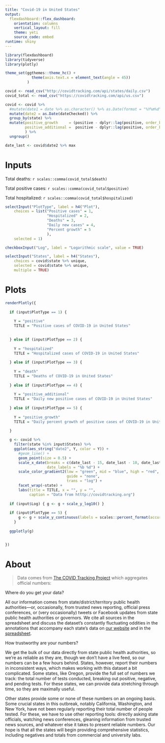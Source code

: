 ```yaml
---
title: "Covid-19 in United States"
output: 
  flexdashboard::flex_dashboard:
    orientation: columns
    vertical_layout: fill
    theme: yeti
    source_code: embed
runtime: shiny
---
```


```r
library(flexdashboard)
library(tidyverse)
library(plotly)

theme_set(ggthemes::theme_hc() +
            theme(axis.text.x = element_text(angle = 45)) 
          )

covid <- read_csv("http://covidtracking.com/api/states/daily.csv")
covid_total <- read_csv("https://covidtracking.com/api/us.csv")

covid <- covid %>% 
  #mutate(date1 = date %>% as.character() %>% as.Date(format = "%Y%m%d")) %>%
  mutate(date2 = as.Date(dateChecked)) %>% 
  group_by(state) %>% 
  mutate(positive_growth     = (positive - dplyr::lag(positive, order_by = date))/positive,
         positive_additional =  positive - dplyr::lag(positive, order_by = date)
         ) %>% 
  ungroup()

date_last <- covid$date2 %>% max
```

# Inputs {.sidebar}

Total deaths: `r scales::comma(covid_total$death)`

Total positive cases: `r scales::comma(covid_total$positive)`

Total hospitalized: `r scales::comma(covid_total$hospitalized)`

```r

selectInput("PlotType", label = h4("Plot"), 
    choices = list("Positive cases" = 1,
                   "Hospitalized" = 2,
                   "Deaths" = 3, 
                   "Daily new cases" = 4, 
                   "Percent growth" = 5
                   ), 
    selected = 1)

checkboxInput("Log", label = "Logarithmic scale", value = TRUE)

selectInput("States", label = h4("States"), 
    choices = covid$state %>% unique,
    selected = covid$state %>% unique,
    multiple = TRUE)
```


# Plots

```r

renderPlotly({
  
  if (input$PlotType == 1) {
  
    Y = "positive"
    TITLE = "Positive cases of COVID-19 in United States"
  
  
  } else if (input$PlotType == 2) {
    
    Y = "hospitalized"
    TITLE = "Hospitalized cases of COVID-19 in United States"
    
  } else if (input$PlotType == 3) {
    
    Y = "death"
    TITLE = "Deaths of COVID-19 in United States"
    
  } else if (input$PlotType == 4) {
    
    Y = "positive_additional"
    TITLE = "Daily new positive cases of COVID-19 in United States"
    
  } else if (input$PlotType == 5) {
    
    Y = "positive_growth"
    TITLE = "Daily percent growth of positive cases of COVID-19 in United States"
    
  }

  g <- covid %>% 
    filter(state %in% input$States) %>% 
    ggplot(aes_string("date2", Y, color = Y)) +
      #geom_line() +
      geom_point(size = 0.5) +
      scale_x_date(breaks = c(date_last - 15, date_last - 10, date_last - 5, date_last),
                   date_labels = "%b %d") +
      scale_color_gradient2(low = "green", mid = "blue", high = "red", 
                            guide = "none", 
                            trans = "log") +
      facet_wrap(~state) +  
      labs(title = TITLE, x = "", y = "",
           caption = "Data from htttp://covidtracking.org")
  
  if (input$Log) { g <- g + scale_y_log10() }
  
  if (input$PlotType == 5) { 
      g <- g + scale_y_continuous(labels = scales::percent_format(accuracy = 1))
    }
      
  ggplotly(g)
  

})

```


# About

> Data comes from [The COVID Tracking Project](https://covidtracking.com/) which aggregates official numbers:

Where do you get your data?

All our information comes from state/district/territory public health authorities—or, occasionally, from trusted news reporting, official press conferences, or (very occasionally) tweets or Facebook updates from state public health authorities or governors. We cite all sources in the spreadsheet and discuss the dataset’s constantly fluctuating oddities in the annotations that accompany each state’s data on [our website](https://covidtracking.com/data/) and in the [spreadsheet](https://docs.google.com/spreadsheets/u/2/d/e/2PACX-1vRwAqp96T9sYYq2-i7Tj0pvTf6XVHjDSMIKBdZHXiCGGdNC0ypEU9NbngS8mxea55JuCFuua1MUeOj5/pubhtml#).
 
How trustworthy are your numbers?
 
We get the bulk of our data directly from state public health authorities, so we’re as reliable as they are, though we don’t have a live feed, so our numbers can be a few hours behind. States, however, report their numbers in inconsistent ways, which makes working with this dataset a bit complicated. Some states, like Oregon, provide the full set of numbers we track: the total number of tests conducted, breaking out positive, negative, and pending tests. For these states, we can provide data stretching through time, so they are maximally useful.
 
Other states provide some or none of these numbers on an ongoing basis. Some crucial states in this outbreak, notably California, Washington, and New York, have not been regularly reporting their total number of people tested. For these, we have to use other reporting tools: directly asking state officials, watching news conferences, gleaning information from trusted news sources, and whatever else it takes to present reliable numbers. Our hope is that all the states will begin providing comprehensive statistics, including negatives and totals from commercial and university labs.